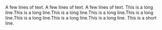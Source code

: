 A few lines of text.
A few lines of text.
A few lines of text.
This is a long line.This is a long line.This is a long line.This is a long line.This is a long line.This is a long line.This is a long line.This is a long line.
This is a short line.
